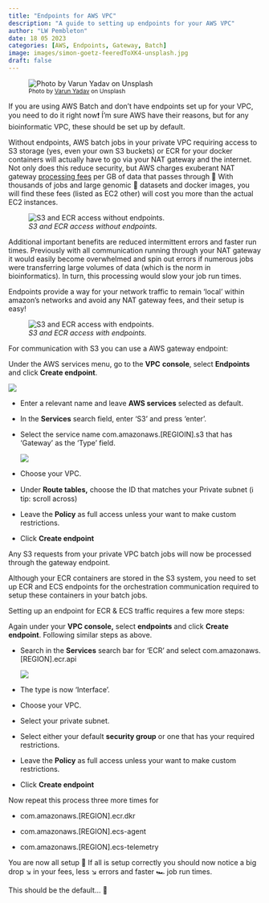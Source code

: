 ```yaml
---
title: "Endpoints for AWS VPC"
description: "A guide to setting up endpoints for your AWS VPC"
author: "LW Pembleton"
date: 18 05 2023
categories: [AWS, Endpoints, Gateway, Batch]
image: images/simon-goetz-feeredToXK4-unsplash.jpg
draft: false
---
```


![~Photo by [Varun Yadav](https://unsplash.com/@vay2250) on Unsplash~](images/varun-yadav-QhYTCG3CTeI-unsplash.jpg)

If you are using AWS Batch and don't have endpoints set up for your VPC, you need to do it right now❗ Í'm sure AWS have their reasons, but for any bioinformatic VPC, these should be set up by default.

Without endpoints, AWS batch jobs in your private VPC requiring access to S3 storage (yes, even your own S3 buckets) or ECR for your docker containers will actually have to go via your NAT gateway and the internet. Not only does this reduce security, but AWS charges exuberant NAT gateway [processing fees](https://aws.amazon.com/vpc/pricing/) per GB of data that passes through 💸 With thousands of jobs and large genomic 🧬 datasets and docker images, you will find these fees (listed as EC2 other) will cost you more than the actual EC2 instances.

![*S3 and ECR access without endpoints.*](images/nat_diagram.png)

Additional important benefits are reduced intermittent errors and faster run times. Previously with all communication running through your NAT gateway it would easily become overwhelmed and spin out errors if numerous jobs were transferring large volumes of data (which is the norm in bioinformatics). In turn, this processing would slow your job run times.

Endpoints provide a way for your network traffic to remain 'local' within amazon's networks and avoid any NAT gateway fees, and their setup is easy!

![*S3 and ECR access with endpoints.*](images/endpoints_diagram.png)

For communication with S3 you can use a AWS gateway endpoint:

Under the AWS services menu, go to the **VPC** **console**, select **Endpoints** and click **Create endpoint**.

![](images/endpoints.png)

-   Enter a relevant name and leave **AWS services** selected as default.

-   In the **Services** search field, enter 'S3' and press 'enter'.

-   Select the service name com.amazonaws.\[REGIOIN\].s3 that has 'Gateway' as the 'Type' field.

    ![](images/gateway%20endpoint.png)

-   Choose your VPC.

-   Under **Route tables,** choose the ID that matches your Private subnet (ℹ️ tip: scroll across)

-   Leave the **Policy** as full access unless your want to make custom restrictions.

-   Click **Create endpoint**

Any S3 requests from your private VPC batch jobs will now be processed through the gateway endpoint.

Although your ECR containers are stored in the S3 system, you need to set up ECR and ECS endpoints for the orchestration communication required to setup these containers in your batch jobs.

Setting up an endpoint for ECR & ECS traffic requires a few more steps:

Again under your **VPC console,** select **endpoints** and click **Create endpoint**. Following similar steps as above.

-   Search in the **Services** search bar for 'ECR' and select com.amazonaws.\[REGION\].ecr.api

    ![](images/api.png)

-   The type is now 'Interface'.

-   Choose your VPC.

-   Select your private subnet.

-   Select either your default **security group** or one that has your required restrictions.

-   Leave the **Policy** as full access unless your want to make custom restrictions.

-   Click **Create endpoint**

Now repeat this process three more times for

-   com.amazonaws.\[REGION\].ecr.dkr

-   com.amazonaws.\[REGION\].ecs-agent

-   com.amazonaws.\[REGION\].ecs-telemetry

You are now all setup 🎉 If all is setup correctly you should now notice a big drop ↘️ in your fees, less ↘️ errors and faster 🏎️ job run times.

This should be the default... 🤷
